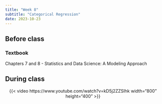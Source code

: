 ```yaml
---
title: "Week 8"
subtitle: "Categorical Regression"
date: 2023-10-23
---
```


## Before class

### Textbook

Chapters 7 and 8 - Statistics and Data Science: A Modeling Approach

## During class

<center>{{< video https://www.youtube.com/watch?v=kD5j2ZZSIhk width="800" height="400" >}}</center>
